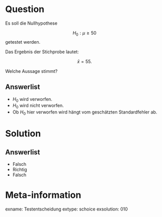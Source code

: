 Question
========

Es soll die Nullhypothese

$$H_0: \mu \geq 50$$
getestet werden.

Das Ergebnis der Stichprobe lautet:

$$\bar{x} = 55.$$

Welche Aussage stimmt?

Answerlist
----------
* $H_0$ wird verworfen.
* $H_0$ wird nicht verworfen.
* Ob $H_0$ hier verworfen wird hängt vom geschätzten Standardfehler ab.

Solution
========

Answerlist
----------
* Falsch
* Richtig
* Falsch


Meta-information
================
exname: Testentscheidung
extype: schoice
exsolution: 010